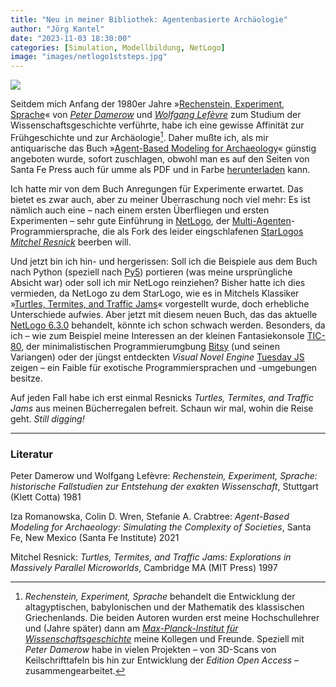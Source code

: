 ```yaml
---
title: "Neu in meiner Bibliothek: Agentenbasierte Archäologie"
author: "Jörg Kantel"
date: "2023-11-03 18:30:00"
categories: [Simulation, Modellbildung, NetLogo]
image: "images/netlogo1ststeps.jpg"
---
```


[![](images/netlogo1ststeps-b.jpg)](https://www.flickr.com/photos/schockwellenreiter/53305746259/)

Seitdem mich Anfang der 1980er Jahre »[Rechenstein, Experiment, Sprache](https://pure.mpg.de/pubman/faces/ViewItemOverviewPage.jsp?itemId=item_2303821)« von *[Peter Damerow](https://de.wikipedia.org/wiki/Peter_Damerow)* und *[Wolfgang Lefèvre](https://de.wikipedia.org/wiki/Wolfgang_Lef%C3%A8vre)* zum Studium der Wissenschaftsgeschichte verführte, habe ich eine gewisse Affinität zur Frühgeschichte und zur Archäologie[^1]. Daher mußte ich, als mir antiquarische das Buch »[Agent-Based Modeling for Archaeology](https://www.sfipress.org/books/agent-based-modeling-archaeology)« günstig angeboten wurde, sofort zuschlagen, obwohl man es auf den Seiten von Santa Fe Press auch für umme als PDF und in Farbe [herunterladen](https://santafe.app.box.com/s/64tasmxpsrhdq5dwjyromtrk4c9lmsv4) kann.

[^1]: *Rechenstein, Experiment, Sprache* behandelt die Entwicklung der altagyptischen, babylonischen und der Mathematik des klassischen Griechenlands. Die beiden Autoren wurden erst meine Hochschullehrer und (Jahre später) dann am *[Max-Planck-Institut für Wissenschaftsgeschichte](https://www.mpiwg-berlin.mpg.de/de)* meine Kollegen und Freunde. Speziell mit *Peter Damerow* habe in vielen Projekten -- von 3D-Scans von Keilschrifttafeln bis hin zur Entwicklung der *Edition Open Access* -- zusammengearbeitet.

Ich hatte mir von dem Buch Anregungen für Experimente erwartet. Das bietet es zwar auch, aber zu meiner Überraschung noch viel mehr: Es ist nämlich auch eine -- nach einem ersten Überfliegen und ersten Experimenten -- sehr gute Einführung in [NetLogo](http://cognitiones.kantel-chaos-team.de/programmierung/netlogo.html), der [Multi-Agenten](http://cognitiones.kantel-chaos-team.de/programmierung/softcomputing/multiagenten.html)-Programmiersprache, die als Fork des leider eingschlafenen [StarLogos](http://cognitiones.kantel-chaos-team.de/programmierung/starlogo.html) *[Mitchel Resnick](http://cognitiones.kantel-chaos-team.de/personen/resnick.html)* beerben will.

Und jetzt bin ich hin- und hergerissen: Soll ich die Beispiele aus dem Buch nach Python (speziell nach [Py5](http://cognitiones.kantel-chaos-team.de/programmierung/creativecoding/processing/py5.html)) portieren (was meine ursprüngliche Absicht war) oder soll ich mir NetLogo reinziehen? Bisher hatte ich dies vermieden, da NetLogo zu dem StarLogo, wie es in Mitchels Klassiker »[Turtles, Termites, and Traffic Jams](https://mitpress.mit.edu/9780262680936/turtles-termites-and-traffic-jams/)« vorgestellt wurde, doch erhebliche Unterschiede aufwies. Aber jetzt mit diesem neuen Buch, das das aktuelle [NetLogo 6.3.0](https://ccl.northwestern.edu/netlogo/download.shtml) behandelt, könnte ich schon schwach werden. Besonders, da ich -- wie zum Beispiel meine Interessen an der kleinen Fantasiekonsole [TIC-80](https://ccl.northwestern.edu/netlogo/download.shtml), der minimalistischen Programmierumgbung [Bitsy](http://cognitiones.kantel-chaos-team.de/multimedia/spieleprogrammierung/bitsy.html) (und seinen Variangen) oder der jüngst entdeckten *Visual Novel Engine* [Tuesday JS](http://cognitiones.kantel-chaos-team.de/multimedia/spieleprogrammierung/tuesdayjs.html) zeigen -- ein Faible für exotische Programmiersprachen und -umgebungen besitze.

Auf jeden Fall habe ich erst einmal Resnicks *Turtles, Termites, and Traffic Jams* aus meinen Bücherregalen befreit. Schaun wir mal, wohin die Reise geht. *Still digging!*

---

### Literatur

Peter Damerow und Wolfgang Lefèvre: *Rechenstein, Experiment, Sprache: historische Fallstudien zur Entstehung der exakten Wissenschaft*, Stuttgart (Klett Cotta) 1981

Iza Romanowska, Colin D. Wren, Stefanie A. Crabtree: *Agent-Based Modeling for Archaeology: Simulating the Complexity of Societies*, Santa Fe, New Mexico (Santa Fe Institute) 2021

Mitchel Resnick: *Turtles, Termites, and Traffic Jams: Explorations in Massively Parallel Microworlds*, Cambridge MA (MIT Press) 1997


